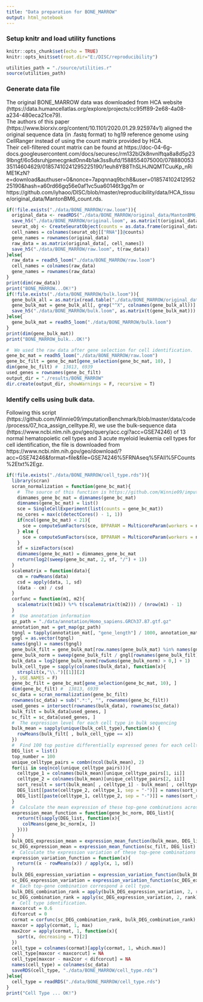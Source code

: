 ```yaml
---
title: "Data preparation for BONE_MARROW"
output: html_notebook
---
```

### Setup knitr and load utility functions
```r
knitr::opts_chunk$set(echo = TRUE)
knitr::opts_knit$set(root.dir="E:/DISC/reproducibility")
```
```r
utilities_path = "./source/utilities.r"
source(utilities_path)
```
### Generate data file
The original BONE_MARROW data was downloaded from HCA website (https://data.humancellatlas.org/explore/projects/cc95ff89-2e68-4a08-a234-480eca21ce79).</br>
The authors of this paper (https://www.biorxiv.org/content/10.1101/2020.01.29.925974v1) aligned the original sequence data (in .fastq format) to hg19 reference genome using CellRanger instead of using the count matrix provided by HCA.</br>
Their cell-filtered count matrix can be found at https://doc-04-6g-docs.googleusercontent.com/docs/securesc/rm132bl2k8nvnlftqa8a8d5p239lbngf/6o5dsruhjpmecgnkd0nn4b1ak3ss8ufd/1588554075000/07888005335114604629/01857410241295225190/1euh8YB8ThSLHJNQMTCuuKp_nRiME1KzN?e=download&authuser=0&nonce=7apqnnaq9bch8&user=01857410241295225190&hash=a60rd66gq56e0af1vc5ua60146t3gq7m or https://github.com/iyhaoo/DISC/blob/master/reproducibility/data/HCA_tissue/original_data/MantonBM6_count.rds.</br>
```r
if(!file.exists("./data/BONE_MARROW/raw.loom")){
  original_data <- readRDS("./data/BONE_MARROW/original_data/MantonBM6_count.rds")
  save_h5("./data/BONE_MARROW/original.loom", as.matrix(t(original_data)))
  seurat_obj <- CreateSeuratObject(counts = as.data.frame(original_data), min.features = 500)
  cell_names = colnames(seurat_obj[["RNA"]]@counts)
  gene_names = rownames(original_data)
  raw_data = as.matrix(original_data[, cell_names])
  save_h5("./data/BONE_MARROW/raw.loom", t(raw_data))
}else{
  raw_data = readh5_loom("./data/BONE_MARROW/raw.loom")
  cell_names = colnames(raw_data)
  gene_names = rownames(raw_data)
}
print(dim(raw_data))
print("BONE_MARROW...OK!")
if(!file.exists("./data/BONE_MARROW/bulk.loom")){
  gene_bulk_all = as.matrix(read.table("./data/BONE_MARROW/original_data/GSE74246_RNAseq_All_Counts.txt.gz", header = T, row.names = 1))
  gene_bulk_mat = gene_bulk_all[, grep("^X", colnames(gene_bulk_all))]
  save_h5("./data/BONE_MARROW/bulk.loom", as.matrix(t(gene_bulk_mat)))
}else{
  gene_bulk_mat = readh5_loom("./data/BONE_MARROW/bulk.loom")
}
print(dim(gene_bulk_mat))
print("BONE_MARROW_bulk...OK!")
```
```r
#  We used the raw data after gene selection for cell identification.
gene_bc_mat = readh5_loom("./data/BONE_MARROW/raw.loom")
gene_bc_filt = gene_bc_mat[gene_selection(gene_bc_mat, 10), ]
dim(gene_bc_filt) #  13813, 6939
used_genes = rownames(gene_bc_filt)
output_dir = "./results/BONE_MARROW"
dir.create(output_dir, showWarnings = F, recursive = T)
```
### Identify cells using bulk data.
Following this script (https://github.com/Winnie09/imputationBenchmark/blob/master/data/code/process/07_hca_assign_celltype.R), we use the bulk-sequence data (https://www.ncbi.nlm.nih.gov/geo/query/acc.cgi?acc=GSE74246) of 13 normal hematopoietic cell types and 3 acute myeloid leukemia cell types for cell identification, the file is downloaded from https://www.ncbi.nlm.nih.gov/geo/download/?acc=GSE74246&format=file&file=GSE74246%5FRNAseq%5FAll%5FCounts%2Etxt%2Egz.
```r
if(!file.exists("./data/BONE_MARROW/cell_type.rds")){
  library(scran)
  scran_normalization = function(gene_bc_mat){
    #  The source of this function is https://github.com/Winnie09/imputationBenchmark/blob/master/data/code/process/06_make_hca_MantonBM6.R
    dimnames_gene_bc_mat = dimnames(gene_bc_mat)
    dimnames(gene_bc_mat) = list()
    sce = SingleCellExperiment(list(counts = gene_bc_mat))
    no_cores = max(c(detectCores() - 1, 1))
    if(ncol(gene_bc_mat) < 21){
      sce = computeSumFactors(sce, BPPARAM = MulticoreParam(workers = no_cores), sizes = c(5, 10, 15, 20))
    } else {
      sce = computeSumFactors(sce, BPPARAM = MulticoreParam(workers = no_cores))  
    }
    sf = sizeFactors(sce)
    dimnames(gene_bc_mat) = dimnames_gene_bc_mat
    return(log2(sweep(gene_bc_mat, 2, sf, "/") + 1))
  }
  scalematrix = function(data){
    cm = rowMeans(data)
    csd = apply(data, 1, sd)
    (data - cm) / csd
  }
  corfunc = function(m1, m2){
    scalematrix(t(m1)) %*% t(scalematrix(t(m2))) / (nrow(m1) - 1)
  }
  #  Use annotation information
  gz_path = "./data/annotation/Homo_sapiens.GRCh37.87.gtf.gz"
  annotation_mat = get_map(gz_path)
  tgngl = tapply(annotation_mat[, "gene_length"] / 1000, annotation_mat[, "gene_name"], max)
  gngl = as.vector(tgngl)
  names(gngl) = names(tgngl)
  gene_bulk_filt = gene_bulk_mat[row.names(gene_bulk_mat) %in% names(gngl),]
  gene_bulk_norm = sweep(gene_bulk_filt / gngl[rownames(gene_bulk_filt)], 2, colSums(gene_bulk_filt) / 1e6, "/")
  bulk_data = log2(gene_bulk_norm[rowSums(gene_bulk_norm) > 0,] + 1)
  bulk_cell_type = sapply(colnames(bulk_data), function(x){
    strsplit(x,"\\.")[[1]][2]
  }, USE.NAMES = F)
  gene_bc_filt = gene_bc_mat[gene_selection(gene_bc_mat, 10), ]
  dim(gene_bc_filt) #  13813, 6939
  sc_data = scran_normalization(gene_bc_filt)
  rownames(sc_data) = sub(".*:", "", rownames(gene_bc_filt))
  used_genes = intersect(rownames(bulk_data), rownames(sc_data))
  bulk_filt = bulk_data[used_genes, ]
  sc_filt = sc_data[used_genes, ]
  #  The expression level for each cell type in bulk sequencing
  bulk_mean = sapply(unique(bulk_cell_type),function(x) {
    rowMeans(bulk_filt[ , bulk_cell_type == x])
  })
  #  Find 100 top postive differentially expressed genes for each celltype pair.
  DEG_list = list()
  top_number = 100
  unique_celltype_pairs = combn(ncol(bulk_mean), 2)
  for(ii in seq(ncol(unique_celltype_pairs))){
    celltype_1 = colnames(bulk_mean)[unique_celltype_pairs[1, ii]]
    celltype_2 = colnames(bulk_mean)[unique_celltype_pairs[2, ii]]
    sort_result = sort(bulk_mean[ , celltype_1] - bulk_mean[ , celltype_2], decreasing = FALSE)
    DEG_list[[paste(celltype_2, celltype_1, sep = "-")]] = names(sort_result)[seq(top_number)]
    DEG_list[[paste(celltype_1, celltype_2, sep = "-")]] = names(sort_result)[seq(from = length(sort_result), to = length(sort_result) - (top_number - 1))]
  }
  #  Calculate the mean expression of these top-gene combinations across cell types (bulk) or cells (single-cell).
  expression_mean_function = function(gene_bc_norm, DEG_list){
    return(t(sapply(DEG_list, function(x){
      colMeans(gene_bc_norm[x, ])
    })))
  }
  bulk_DEG_expression_mean = expression_mean_function(bulk_mean, DEG_list)
  sc_DEG_expression_mean = expression_mean_function(sc_filt, DEG_list)
  #  Calculate the expression variation of these top-gene combinations across cell types (bulk) or cells (single-cell).
  expression_variation_function = function(x){
    return((x - rowMeans(x)) / apply(x, 1, sd))
  }
  bulk_DEG_expression_variation = expression_variation_function(bulk_DEG_expression_mean)
  sc_DEG_expression_variation = expression_variation_function(sc_DEG_expression_mean)
  #  Each top-gene combination correspond a cell type.
  bulk_DEG_combination_rank = apply(bulk_DEG_expression_variation, 2, rank)
  sc_DEG_combination_rank = apply(sc_DEG_expression_variation, 2, rank)
  #  Cell type identification.
  maxcorcut = 0.6
  difcorcut = 0
  cormat = corfunc(sc_DEG_combination_rank, bulk_DEG_combination_rank)
  maxcor = apply(cormat, 1, max)
  max2cor = apply(cormat, 1, function(x){
    sort(x, decreasing = T)[2]
  })
  cell_type = colnames(cormat)[apply(cormat, 1, which.max)]
  cell_type[maxcor < maxcorcut] = NA
  cell_type[maxcor - max2cor < difcorcut] = NA
  names(cell_type) = colnames(sc_data)
  saveRDS(cell_type, "./data/BONE_MARROW/cell_type.rds")
}else{
  cell_type = readRDS("./data/BONE_MARROW/cell_type.rds")
}
print("Cell Type ... OK!")
```
